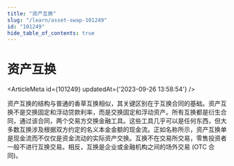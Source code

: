 ```yaml
---
title: "资产互换"
slug: "/learn/asset-swap-101249"
id: "101249"
hide_table_of_contents: true
---
```



# 资产互换

<ArticleMeta id={101249} updatedAt={'2023-09-26 13:58:54'} />
<div className='border-solid border-b border-t-0 my-4 border-[var(--ifm-color-gray-300)]' />

资产互换的结构与普通的香草互换相似，其关键区别在于互换合同的基础。资产互换不是交换固定和浮动贷款利率，而是交换固定和浮动资产。所有互换都是衍生合同，通过该合同，两个交易方交换金融工具。这些工具几乎可以是任何东西，但大多数互换涉及根据双方约定的名义本金金额的现金流。正如名称所示，资产互换单是现金流而不仅仅是资金流动的实际资产交换。互换不在交易所交易，零售投资者一般不进行互换交易。相反，互换是企业或金融机构之间的场外交易 (OTC 合同)。
